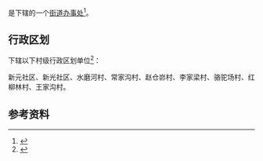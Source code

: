{{中国乡级行政区|61/08/81/001/000}}

'''{{PAGENAMEBASE}}'''是{{PRC admin/fullname|61/08/81/001/000|3}}下辖的一个[[街道办事处|街道办事处]]<ref>{{PRC admin/ref sgc|{{PRC admin/parent|61/08/81/001/000}}}}</ref>。

== 行政区划 ==
{{PAGENAMEBASE}}下辖以下村级行政区划单位<ref>{{PRC admin/ref sgc|61/08/81/001/000}}</ref>：

新元社区、新光社区、水磨河村、常家沟村、赵仓峁村、李家梁村、骆驼场村、红柳林村、王家沟村。

== 参考资料 ==
{{reflist}}

{{陕西行政区划小作品}}
{{PRC admin/navcat|61/08/81/001/000}}